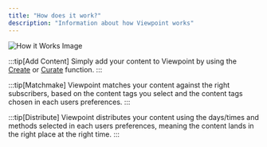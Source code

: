```yaml
---
title: "How does it work?"
description: "Information about how Viewpoint works"
---
```


![How it Works Image](/assets/content/3stephowto.png)

:::tip[Add Content]
Simply add your content to Viewpoint by using the [Create](create) or [Curate](curate) function.
:::

:::tip[Matchmake]
Viewpoint matches your content against the right subscribers, based on the content tags you select and the content tags chosen in each users preferences.
:::

:::tip[Distribute]
Viewpoint distributes your content using the days/times and methods selected in each users preferences, meaning the content lands in the right place at the right time.
:::